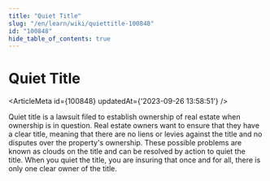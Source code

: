 ```yaml
---
title: "Quiet Title"
slug: "/en/learn/wiki/quiettitle-100848"
id: "100848"
hide_table_of_contents: true
---
```



# Quiet Title

<ArticleMeta id={100848} updatedAt={'2023-09-26 13:58:51'} />
<div className='border-solid border-b border-t-0 my-4 border-[var(--ifm-color-gray-300)]' />

Quiet title is a lawsuit filed to establish ownership of real estate when ownership is in question. Real estate owners want to ensure that they have a clear title, meaning that there are no liens or levies against the title and no disputes over the property's ownership. These possible problems are known as clouds on the title and can be resolved by action to quiet the title. When you quiet the title, you are insuring that once and for all, there is only one clear owner of the title.
